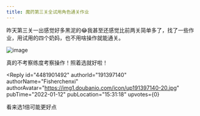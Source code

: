 ```yaml
---
title: 魔药第三关全试用角色通关作业
---
```



<Forum groupName="原神" groupUrl="https://www.douban.com/group/genshin/" archivedAt="2025-05-16T16:51:27.013Z">
  <Post
    id="257763121"
    title="魔药第三关全试用角色通关作业"
    url="https://www.douban.com/group/topic/257763121/?_spm_id=MjAwNTc0NzEx"
    pubTime="2022-01-13"
    highlightUserId="191397140"
  >
昨天第三关一出感觉好多黑泥的😂我甚至还感觉比前两关简单多了，找了一些作业，用试用的四个奶妈，也不用啥操作就能通关。

![image](https://img1.doubanio.com/view/group_topic/l/public/p522531528.webp)

真的不考察练度考察操作！照着选就好啦！

<Reply
  id="4481901492"
  authorId="191397140"
  authorName="Fisherchenxi"
  authorAvatar="https://img1.doubanio.com/icon/up191397140-20.jpg"
  pubTime="2022-01-12"
  pubLocation="15:31:18"
  upvotes={0}
>
看来选1倍可能更好点
</Reply>
  </Post>
</Forum>
